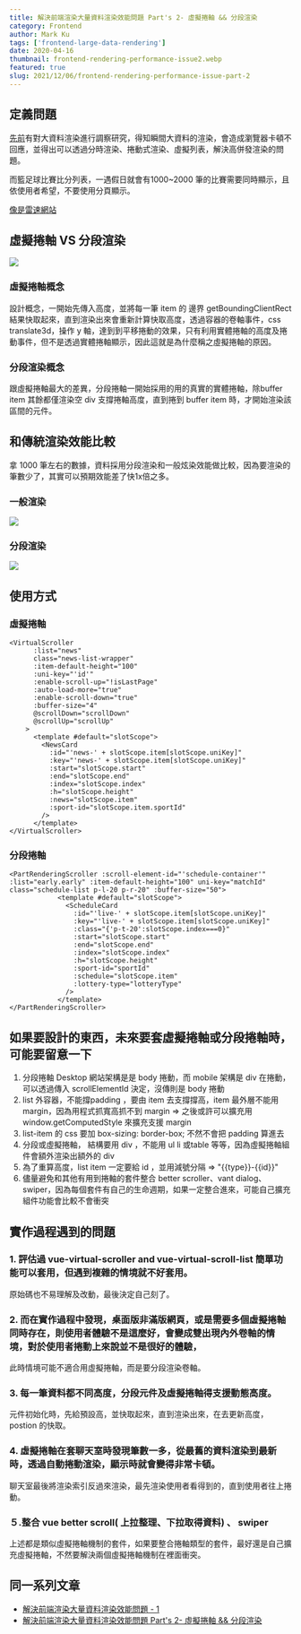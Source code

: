 ```yaml
---
title: 解決前端渲染大量資料渲染效能問題 Part's 2- 虛擬捲軸 && 分段渲染
category: Frontend
author: Mark Ku
tags: ['frontend-large-data-rendering'] 
date: 2020-04-16
thumbnail: frontend-rendering-performance-issue2.webp
featured: true
slug: 2021/12/06/frontend-rendering-performance-issue-part-2
---
```


## 定義問題
[先前](https://blog.markkulab.net/2021/09/26/frontend-rendering-performance-issue/)有對大資料渲染進行調察研究，得知瞬間大資料的渲染，會造成瀏覽器卡頓不回應，並得出可以透過分時渲染、捲動式渲染、虛擬列表，解決高併發渲染的問題。  
  
而籃足球比賽比分列表，一遇假日就會有1000~2000 筆的比賽需要同時顯示，且依使用者希望，不要使用分頁顯示。　　

[像是雷速網站](https://live.leisu.com/)

## 虛擬捲軸 VS 分段渲染
![](https://i.imgur.com/ciO0Rjn.png)

### 虛擬捲軸概念
設計概念，一開始先傳入高度，並將每一筆 item 的 邊界 getBoundingClientRect 結果快取起來，直到渲染出來會重新計算快取高度，透過容器的卷軸事件，css translate3d，操作 y 軸，達到到平移捲動的效果，只有利用實體捲軸的高度及捲動事件，但不是透過實體捲軸顯示，因此這就是為什麼稱之虛擬捲軸的原因。

### 分段渲染概念
跟虛擬捲軸最大的差異，分段捲軸一開始採用的用的真實的實體捲軸，除buffer item 其餘都僅渲染空 div 支撐捲軸高度，直到捲到 buffer item 時，才開始渲染該區間的元件。

## 和傳統渲染效能比較
拿 1000 筆左右的數據，資料採用分段渲染和一般炫染效能做比較，因為要渲染的筆數少了，其實可以預期效能差了快1x倍之多。
### 一般渲染
![](https://i.imgur.com/C4kDCOm.png)
### 分段渲染
![](https://i.imgur.com/IYudcTq.png)

## 使用方式

### 虛擬捲軸  
```
<VirtualScroller
      :list="news"
      class="news-list-wrapper"
      :item-default-height="100"
      :uni-key="'id'"
      :enable-scroll-up="!isLastPage"
      :auto-load-more="true"
      :enable-scroll-down="true"
      :buffer-size="4"
      @scrollDown="scrollDown"
      @scrollUp="scrollUp"
    >
      <template #default="slotScope">
        <NewsCard
          :id="'news-' + slotScope.item[slotScope.uniKey]"
          :key="'news-' + slotScope.item[slotScope.uniKey]"
          :start="slotScope.start"
          :end="slotScope.end"
          :index="slotScope.index"
          :h="slotScope.height"
          :news="slotScope.item"
          :sport-id="slotScope.item.sportId"
        />
      </template>
</VirtualScroller>
```

### 分段捲軸
```
<PartRenderingScroller :scroll-element-id="'schedule-container'" :list="early.early" :item-default-height="100" uni-key="matchId" class="schedule-list p-l-20 p-r-20" :buffer-size="50">
            <template #default="slotScope">
              <ScheduleCard
                :id="'live-' + slotScope.item[slotScope.uniKey]"
                :key="'live-' + slotScope.item[slotScope.uniKey]"
                :class="{'p-t-20':slotScope.index===0}"
                :start="slotScope.start"
                :end="slotScope.end"
                :index="slotScope.index"
                :h="slotScope.height"
                :sport-id="sportId"
                :schedule="slotScope.item"
                :lottery-type="lotteryType"
              />
            </template>
</PartRenderingScroller>
```

## 如果要設計的東西，未來要套虛擬捲軸或分段捲軸時，可能要留意一下  
1. 分段捲軸 Desktop 網站架構是是 body 捲動，而 mobile 架構是 div 在捲動，可以透過傳入 scrollElementId 決定，沒傳則是 body 捲動  
2. list 外容器，不能撐padding ，要由 item 去支撐撐高，item 最外層不能用 margin，因為用程式抓寬高抓不到 margin => 之後或許可以擴充用 window.getComputedStyle 來擴充支援 margin   
3. list-item 的 css 要加 box-sizing: border-box; 不然不會把 padding 算進去   
4. 分段或虛擬捲軸， 結構要用 div ，不能用 ul li 或table 等等，因為虛擬捲軸組件會額外渲染出額外的 div  
5. 為了重算高度，list item  一定要給 id ，並用減號分隔 => "{{type}}-{{id}}"
6. 儘量避免和其他有用到捲軸的套件整合 better scroller、vant dialog、 swiper，因為每個套件有自己的生命週期，如果一定整合進來，可能自己擴充組件功能會比較不會衝突  

## 實作過程遇到的問題
### 1. 評估過 vue-virtual-scroller and vue-virtual-scroll-list 簡單功能可以套用，但遇到複雜的情境就不好套用。
原始碼也不易理解及改動，最後決定自己刻了。
 
### 2. 而在實作過程中發現，桌面版非滿版網頁，或是需要多個虛擬捲軸同時存在，則使用者體驗不是這麼好，會變成雙出現內外卷軸的情境，對於使用者捲動上來說並不是很好的體驗，  
此時情境可能不適合用虛擬捲軸，而是要分段渲染卷軸。

### 3. 每一筆資料都不同高度，分段元件及虛擬捲軸得支援動態高度。  
元件初始化時，先給預設高，並快取起來，直到渲染出來，在去更新高度，postion 的快取。
### 4. 虛擬捲軸在套聊天室時發現筆數一多，從最舊的資料渲染到最新時，透過自動捲動渲染，顯示時就會變得非常卡頓。  
聊天室最後將渲染索引反過來渲染，最先渲染使用者看得到的，直到使用者往上捲動。

### ５.整合 vue better scroll( 上拉整理、下拉取得資料) 、 swiper 
上述都是類似虛擬捲軸機制的套件，如果要整合捲軸類型的套件，最好還是自己擴充虛擬捲軸，不然要解決兩個虛擬捲軸機制在裡面衝突。

## 同一系列文章
* [解決前端渲染大量資料渲染效能問題 - 1](https://blog.markkulab.net/2021/09/26/frontend-rendering-performance-issue/)
* [解決前端渲染大量資料渲染效能問題 Part's 2- 虛擬捲軸 && 分段渲染](https://blog.markkulab.net/2021/12/06/frontend-rendering-performance-issue-part-2/)

